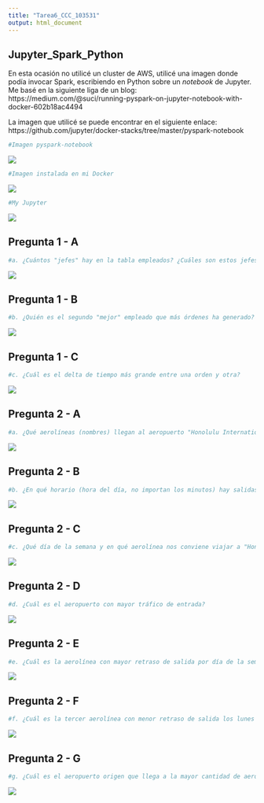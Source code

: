 ```yaml
---
title: "Tarea6_CCC_103531"
output: html_document
---
```

## Jupyter_Spark_Python

En esta ocasión no utilicé un cluster de AWS, utilicé una imagen donde podía invocar Spark, escribiendo en Python sobre un *notebook* de Jupyter. Me basé en la siguiente liga de un blog:
https://medium.com/@suci/running-pyspark-on-jupyter-notebook-with-docker-602b18ac4494

La imagen que utilicé se puede encontrar en el siguiente enlace: https://github.com/jupyter/docker-stacks/tree/master/pyspark-notebook

```r
#Imagen pyspark-notebook
```

![](https://www.dropbox.com/s/amr88fnzalcupea/Imagen.png?dl=1)


```r
#Imagen instalada en mi Docker
```

![](https://www.dropbox.com/s/mt7s7nmt1ld3z8a/Imagen_Docker.png?dl=1)

```r
#My Jupyter
```

![](https://www.dropbox.com/s/b2p3hurv15zxxlt/jupyter_spark_python.png?dl=1)

## Pregunta 1 - A
```r
#a. ¿Cuántos "jefes" hay en la tabla empleados? ¿Cuáles son estos jefes: número de empleado, nombre, apellido, título, fecha de nacimiento, fecha en que iniciaron en la empresa, ciudad y país? (atributo reportsto, ocupa explode en tu respuesta) 
```

![](https://www.dropbox.com/s/yw12yjeih005ebo/Ej1_a.png?dl=1)

## Pregunta 1 - B
```r
#b. ¿Quién es el segundo "mejor" empleado que más órdenes ha generado? (nombre, apellido, título, cuándo entró a la compañía, número de órdenes generadas, número de órdenes generadas por el mejor empleado (número 1))  
```

![](https://www.dropbox.com/s/kvyhl3sruax46ft/Ej1_b.png?dl=1)

## Pregunta 1 - C
```r
#c. ¿Cuál es el delta de tiempo más grande entre una orden y otra?
```

![](https://www.dropbox.com/s/1uwhpn5ni6m2jc4/Ej1_c.png?dl=1)

## Pregunta 2 - A
```r
#a. ¿Qué aerolíneas (nombres) llegan al aeropuerto "Honolulu International Airport"?
```

![](https://www.dropbox.com/s/1w9rhh463x5qyta/Ej2_a.png?dl=1)

## Pregunta 2 - B
```r
#b. ¿En qué horario (hora del día, no importan los minutos) hay salidas del aeropuerto de San Francisco ("SFO") a "Honolulu International Airport"?
```

![](https://www.dropbox.com/s/73tsk18zxcgpxsy/Ej2_b.png?dl=1)

## Pregunta 2 - C
```r
#c. ¿Qué día de la semana y en qué aerolínea nos conviene viajar a "Honolulu International Airport" para tener el menor retraso posible?  
```

![](https://www.dropbox.com/s/s6bu8wxfuzxbdqj/Ej2_c.png?dl=1)

## Pregunta 2 - D
```r
#d. ¿Cuál es el aeropuerto con mayor tráfico de entrada? 
```

![](https://www.dropbox.com/s/8ppfhzn5ksd44cl/Ej2_d.png?dl=1)

## Pregunta 2 - E
```r
#e. ¿Cuál es la aerolínea con mayor retraso de salida por día de la semana?
```

![](https://www.dropbox.com/s/htea5xj73c7g1iu/Ej2_e.png?dl=1)

## Pregunta 2 - F
```r
#f. ¿Cuál es la tercer aerolínea con menor retraso de salida los lunes (day of week = 2)?
```

![](https://www.dropbox.com/s/ke1j1beu5iggeel/Ej2_f.png?dl=1)

## Pregunta 2 - G
```r
#g. ¿Cuál es el aeropuerto origen que llega a la mayor cantidad de aeropuertos destino diferentes?
```

![](https://www.dropbox.com/s/tazinvrtapiydwm/Ej2_g.png?dl=1)

